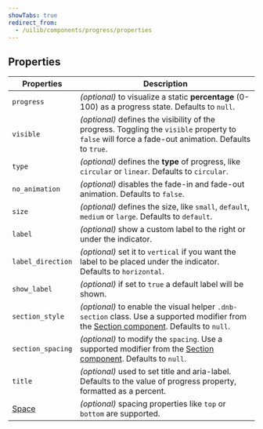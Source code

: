 ```yaml
---
showTabs: true
redirect_from:
  - /uilib/components/progress/properties
---
```


## Properties

| Properties                              | Description                                                                                                                                                                     |
| --------------------------------------- | ------------------------------------------------------------------------------------------------------------------------------------------------------------------------------- |
| `progress`                              | _(optional)_ to visualize a static **percentage** (0-100) as a progress state. Defaults to `null`.                                                                              |
| `visible`                               | _(optional)_ defines the visibility of the progress. Toggling the `visible` property to `false` will force a fade-out animation. Defaults to `true`.                            |
| `type`                                  | _(optional)_ defines the **type** of progress, like `circular` or `linear`. Defaults to `circular`.                                                                             |
| `no_animation`                          | _(optional)_ disables the fade-in and fade-out animation. Defaults to `false`.                                                                                                  |
| `size`                                  | _(optional)_ defines the size, like `small`, `default`, `medium` or `large`. Defaults to `default`.                                                                             |
| `label`                                 | _(optional)_ show a custom label to the right or under the indicator.                                                                                                           |
| `label_direction`                       | _(optional)_ set it to `vertical` if you want the label to be placed under the indicator. Defaults to `horizontal`.                                                             |
| `show_label`                            | _(optional)_ if set to `true` a default label will be shown.                                                                                                                    |
| `section_style`                         | _(optional)_ to enable the visual helper `.dnb-section` class. Use a supported modifier from the [Section component](/uilib/components/section/properties). Defaults to `null`. |
| `section_spacing`                       | _(optional)_ to modify the `spacing`. Use a supported modifier from the [Section component](/uilib/components/section/properties). Defaults to `null`.                          |
| `title`                                 | _(optional)_ used to set title and aria-label. Defaults to the value of progress property, formatted as a percent.                                                              |
| [Space](/uilib/layout/space/properties) | _(optional)_ spacing properties like `top` or `bottom` are supported.                                                                                                           |
